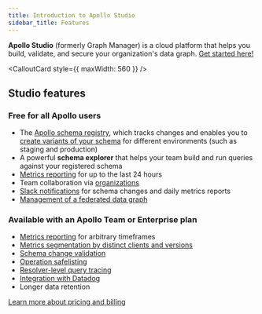 ```yaml
---
title: Introduction to Apollo Studio
sidebar_title: Features
---
```



**Apollo Studio** (formerly Graph Manager) is a cloud platform that helps you build, validate, and secure your organization's data graph. [Get started here!](./getting-started/)

<CalloutCard style={{ maxWidth: 560 }} />

## Studio features

### Free for all Apollo users

* The [Apollo schema registry](/schema-registry/), which tracks changes
and enables you to [create variants of your schema](/schema-registry/#managing-environments-with-variants) for different environments
(such as staging and production)
* A powerful **schema explorer** that helps your team build and run queries against your registered schema
* [Metrics reporting](https://www.apollographql.com/docs/studio/setup-analytics/) for up to the last 24 hours
* Team collaboration via [organizations](./org/organizations/)
* [Slack notifications](/slack-integration/) for schema changes and daily metrics reports
* [Management of a federated data graph](/managed-federation/overview/)

### Available with an Apollo Team or Enterprise plan

* [Metrics reporting](https://www.apollographql.com/docs/studio/setup-analytics/) for arbitrary timeframes
* [Metrics segmentation by distinct clients and versions](/client-awareness/)
* [Schema change validation](/schema-validation/)
* [Operation safelisting](/operation-registry/)
* [Resolver-level query tracing](/performance/)
* [Integration with Datadog](/datadog-integration/)
* Longer data retention

[Learn more about pricing and billing](https://www.apollographql.com/plans/)

